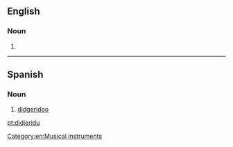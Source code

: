 ==English==
{{wikipedia}}

===Noun===
{{en-noun}}

# {{alt form|didgeridoo|lang=en}}

[[Category:en:Musical instruments]]

----

==Spanish==

===Noun===
{{head|es|noun|g=m|invariable}}

# {{context|musici|lang=es}} [[didgeridoo]]

[[pt:didjeridu]]